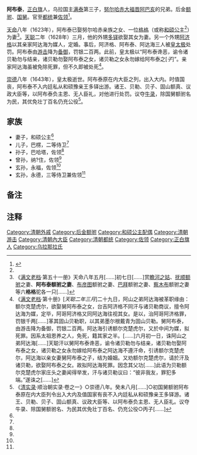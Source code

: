 {{Manchu name|[[乌拉那拉氏|乌拉那拉氏]]}}
{{Distinguish|阿布泰國生活百貨}}
'''阿布泰'''，[[正白旗|正白旗]]人，乌拉国主[[满泰|满泰]]第三子，[[努尔哈赤|努尔哈赤]][[清太祖大妃|大福晋阿巴亥]]的兄弟。后金[[额驸|额驸]]、[[国舅|国舅]]。官至[[都统|都统]]兼[[佐领|佐领]]<ref name="a2">{{Cite book|last=[[弘昼|弘昼]]等|title=《[[八旗满洲氏族通谱|八旗满洲氏族通谱]]·卷二十三》|publisher=辽海出版社|year=2002|isbn=9787806691892|ref=harv}}</ref>{{Rp|295-296}}。

[[天命_(后金)|天命]]八年（1623年），阿布泰已娶努尔哈赤亲族之女、一位[[格格|格格]]（或称[[和硕公主|和硕公主]]<ref name=a2/>{{Rp|295}}）为妻<ref>《[[满文老档|满文老档]]·第五十一册》天命八年五月[……]初七日[……]赏[[沾河姑|瞻河之姑]]、[[李永芳|抚顺额驸]]之妻、'''阿布泰额驸之妻'''、[[布彦图|布彦图]]额驸之妻、[[巴拜|巴拜]]额驸之妻、[[察木布|察木布]]额驸之妻等六'''格格'''驼各一只[……]</ref>。[[天聪|天聪]]二年（1628年）三月，他的外甥[[多铎|多铎]]欲娶其女为妻。另一个外甥[[阿济格|阿济格]]以其亲家阿达海为媒人，定婚。事后，阿济格、阿布泰、阿达海三人被[[皇太极|皇太极]]处罚。阿布泰由[[游擊_(官名)|游击]]降为[[备御官|备御]]，罚银二百两。此前，皇太极以“阿布泰谗恶，谕令诸贝勒勿与结亲，诸贝勒勿娶阿布泰之女，诸贝勒之女永勿嫁给阿布泰之[''子'']{{efn|原文有脱字<ref name=a1/>，从上下文推测，或缺“子”字。}}”。亲家阿达海虽被免除死罪，但不久即被处死<ref name="a1">《[[满文老档|满文老档]]·第十册》[''天聪二年三月'']二十九日，阿山之弟阿达海被革职缘由：额尔克楚虎尔，欲娶舅阿布泰之女，台吉阿济格不同汗与诸贝勒商议，擅令阿达海为媒，定毕，阿哥阿济格又同阿达海往视其女。是以，治阿哥阿济格罪，罚银千两[……]革其固山贝勒职，以其弟墨尔根戴青为固山贝勒。舅阿布泰，由游击降为备御，罚银二百两。阿达海引诱额尔克楚虎尔，又於中间为媒，拟死罪。因系太祖恩养之人，免死，籍其家之半。[……]六月初一日，诛阿山之弟阿达海[……]天聪汗以舅阿布泰谗恶，谕令诸贝勒勿与结亲，诸贝勒勿娶阿布泰之女，诸贝勒之女永勿嫁给阿布泰之阿达海不遵汗命，引诱额尔克楚虎尔，阿达海以亲女妻舅阿布泰之子，结为婚姻。又劝额尔克楚虎尔，请於汗及诸贝勒，欲娶阿布泰之女。故拟阿达海死罪。因念其父功[……]此语为贝勒额尔克楚虎尔家庄头之妻闻得举发，汗与诸贝勒议曰：“彼非我友，罪犯多端。”遂诛之[……]</ref>。

[[崇德|崇德]]八年（1643年），皇太极逝世。阿布泰原在内大臣之列，出入大内。时值国丧，阿布泰不入内廷私从和硕豫亲王多铎出游。诸王、贝勒、贝子、固山额真、议政大臣等，以阿布泰负主恩、无人臣礼，对他进行处罚。议夺[[牛录|牛录]]，除国舅额驸名为民，其优免壮丁百名仍充公役<ref>《[[清实录|清实录]]·顺治朝实录·卷之一》○崇德八年。癸未八月[……]○初国舅额驸阿布泰原在内大臣列令出入大内及值国家有丧不入内廷私从和硕豫亲王多铎游。诸王、贝勒、贝子、固山额真、议政大臣等、以阿布泰负主恩、无人臣礼。议夺牛录、除国舅额驸名、为民其优免壮丁百名、仍充公役○丙子[……]</ref>。

== 家族 ==

*妻子，和硕公主<ref name=a2/>{{Rp|295}}
*儿子，巴楞，二等侍卫<ref name=a2/>{{Rp|295}}
*孙子，巴哈塔，佐领<ref name=a2/>{{Rp|295}}
*曾孙，纳?住{{efn|原文名字无从辨别<ref name=a2/>{{Rp|295}}，或为“纳明住”。}}，佐领<ref name=a2/>{{Rp|295}}
*玄孙，永福，佐领<ref name=a2/>{{Rp|295}}
*玄孙，永德，三等侍卫兼佐领<ref name=a2/>{{Rp|295-296}}

== 备注 ==

{{notelist}}

== 注释 ==

{{Reflist|25em}}

[[Category:清朝外戚|Category:清朝外戚]]
[[Category:后金额驸|Category:后金额驸]]
[[Category:和硕公主配偶|Category:和硕公主配偶]]
[[Category:清朝游击|Category:清朝游击]]
[[Category:清朝內大臣|Category:清朝內大臣]]
[[Category:清朝都统|Category:清朝都统]]
[[Category:佐领|Category:佐领]]
[[Category:正白旗人|Category:正白旗人]]
[[Category:乌拉那拉氏|Category:乌拉那拉氏]]